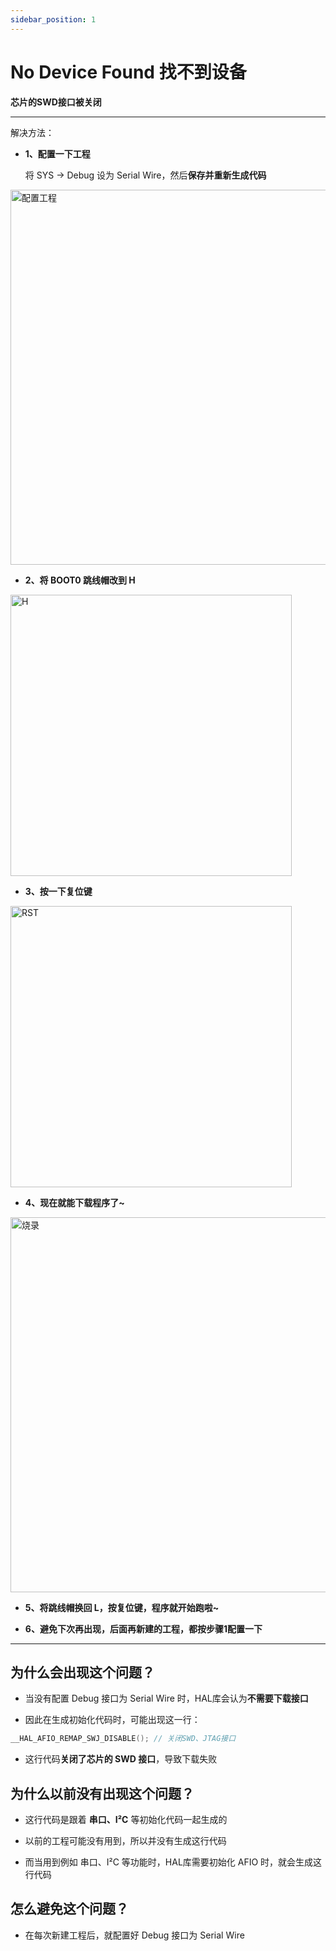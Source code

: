 ```yaml
---
sidebar_position: 1
---
```


# No Device Found 找不到设备

**芯片的SWD接口被关闭**

---

解决方法：

- **1、配置一下工程**

    将 SYS -> Debug 设为 Serial Wire，然后**保存并重新生成代码**

<div style={{ display: "flex", justifyContent: "center", alignItems: "center", marginBottom: "20px"}}>
<img src={require('../img/CompilationFailed/配置工程.png').default} alt="配置工程" width="600px" />
</div>

- **2、将 BOOT0 跳线帽改到 H**

<div style={{ display: "flex", justifyContent: "center", alignItems: "center", marginBottom: "20px"}}>
<img src={require('../img/CompilationFailed/H.png').default} alt="H" width="450px" />
</div>

- **3、按一下复位键**

<div style={{ display: "flex", justifyContent: "center", alignItems: "center", marginBottom: "20px"}}>
<img src={require('../img/CompilationFailed/RST.png').default} alt="RST" width="450px" />
</div>

- **4、现在就能下载程序了~**

<div style={{ display: "flex", justifyContent: "center", alignItems: "center", marginBottom: "20px"}}>
<img src={require('../img/CompilationFailed/烧录.png').default} alt="烧录" width="600px" />
</div>

- **5、将跳线帽换回 L，按复位键，程序就开始跑啦~**

- **6、避免下次再出现，后面再新建的工程，都按步骤1配置一下**

---

## 为什么会出现这个问题？

- 当没有配置 Debug 接口为 Serial Wire 时，HAL库会认为**不需要下载接口**

- 因此在生成初始化代码时，可能出现这一行：

```c
__HAL_AFIO_REMAP_SWJ_DISABLE(); // 关闭SWD、JTAG接口
```
- 这行代码**关闭了芯片的 SWD 接口**，导致下载失败

## 为什么以前没有出现这个问题？

- 这行代码是跟着 **串口、I²C** 等初始化代码一起生成的

- 以前的工程可能没有用到，所以并没有生成这行代码

- 而当用到例如 串口、I²C 等功能时，HAL库需要初始化 AFIO 时，就会生成这行代码

## 怎么避免这个问题？

- 在每次新建工程后，就配置好 Debug 接口为 Serial Wire
